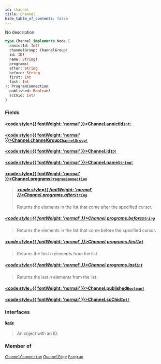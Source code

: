 ```yaml
---
id: channel
title: Channel
hide_table_of_contents: false
---
```








No description

```graphql
type Channel implements Node {
  annictId: Int!
  channelGroup: ChannelGroup!
  id: ID!
  name: String!
  programs(
  after: String
  before: String
  first: Int
  last: Int
): ProgramConnection
  published: Boolean!
  scChid: Int!
}
```


### Fields

#### [<code style={{ fontWeight: 'normal' }}>Channel.<b>annictId</b></code>](#)<Bullet />[`Int!`](/docs/graphql-api/beta/reference/scalars/int) <Badge class="secondary" text="non-null"/> <Badge class="secondary" text="scalar"/>
> 
> 

#### [<code style={{ fontWeight: 'normal' }}>Channel.<b>channelGroup</b></code>](#)<Bullet />[`ChannelGroup!`](/docs/graphql-api/beta/reference/objects/channel-group) <Badge class="secondary" text="non-null"/> <Badge class="secondary" text="object"/>
> 
> 

#### [<code style={{ fontWeight: 'normal' }}>Channel.<b>id</b></code>](#)<Bullet />[`ID!`](/docs/graphql-api/beta/reference/scalars/id) <Badge class="secondary" text="non-null"/> <Badge class="secondary" text="scalar"/>
> 
> 

#### [<code style={{ fontWeight: 'normal' }}>Channel.<b>name</b></code>](#)<Bullet />[`String!`](/docs/graphql-api/beta/reference/scalars/string) <Badge class="secondary" text="non-null"/> <Badge class="secondary" text="scalar"/>
> 
> 

#### [<code style={{ fontWeight: 'normal' }}>Channel.<b>programs</b></code>](#)<Bullet />[`ProgramConnection`](/docs/graphql-api/beta/reference/objects/program-connection) <Badge class="secondary" text="object"/>
> 
> ##### [<code style={{ fontWeight: 'normal' }}>Channel.programs.<b>after</b></code>](#)<Bullet />[`String`](/docs/graphql-api/beta/reference/scalars/string) <Badge class="secondary" text="scalar"/>
> Returns the elements in the list that come after the specified cursor.
> 

##### [<code style={{ fontWeight: 'normal' }}>Channel.programs.<b>before</b></code>](#)<Bullet />[`String`](/docs/graphql-api/beta/reference/scalars/string) <Badge class="secondary" text="scalar"/>
> Returns the elements in the list that come before the specified cursor.
> 

##### [<code style={{ fontWeight: 'normal' }}>Channel.programs.<b>first</b></code>](#)<Bullet />[`Int`](/docs/graphql-api/beta/reference/scalars/int) <Badge class="secondary" text="scalar"/>
> Returns the first _n_ elements from the list.
> 

##### [<code style={{ fontWeight: 'normal' }}>Channel.programs.<b>last</b></code>](#)<Bullet />[`Int`](/docs/graphql-api/beta/reference/scalars/int) <Badge class="secondary" text="scalar"/>
> Returns the last _n_ elements from the list.
> 

#### [<code style={{ fontWeight: 'normal' }}>Channel.<b>published</b></code>](#)<Bullet />[`Boolean!`](/docs/graphql-api/beta/reference/scalars/boolean) <Badge class="secondary" text="non-null"/> <Badge class="secondary" text="scalar"/>
> 
> 

#### [<code style={{ fontWeight: 'normal' }}>Channel.<b>scChid</b></code>](#)<Bullet />[`Int!`](/docs/graphql-api/beta/reference/scalars/int) <Badge class="secondary" text="non-null"/> <Badge class="secondary" text="scalar"/>
> 
> 

### Interfaces

#### [`Node`](/docs/graphql-api/beta/reference/interfaces/node) <Badge class="secondary" text="interface"/>
> An object with an ID.
> 



### Member of

[`ChannelConnection`](/docs/graphql-api/beta/reference/objects/channel-connection)  <Badge class="secondary" text="object"/><Bullet />[`ChannelEdge`](/docs/graphql-api/beta/reference/objects/channel-edge)  <Badge class="secondary" text="object"/><Bullet />[`Program`](/docs/graphql-api/beta/reference/objects/program)  <Badge class="secondary" text="object"/>



